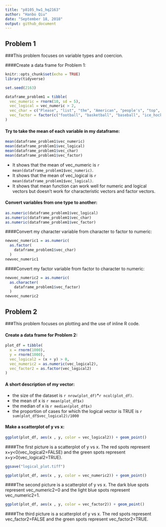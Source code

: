 ```yaml
---
title: "p8105_hw1_hq2163"
author: "Hanbo Qiu"
date: "September 18, 2018"
output: github_document
---
```


Problem 1  
-------------------------------------

###This problem focuses on variable types and coercion.

####Create a data frame for Problem 1:

```r
knitr::opts_chunk$set(echo = TRUE)
library(tidyverse)
```

```r
set.seed(2163)

dataframe_problem1 = tibble(
  vec_numeric = rnorm(10, sd = 5),
  vec_logical = vec_numeric > 2,
  vec_char = c("Please", "list", "the", "American", "people's", "top", "four", "most", "popular", "sports"),
  vec_factor = factor(c("football", "basketball", "baseball", "ice_hockey", "football", "basketball", "baseball", "ice_hockey", "football", "basketball"))
)
```
#### Try to take the mean of each variable in my dataframe:

```r
mean(dataframe_problem1$vec_numeric)
mean(dataframe_problem1$vec_logical)
mean(dataframe_problem1$vec_char)
mean(dataframe_problem1$vec_factor)
```

* It shows that the mean of vec_numeric is `r mean(dataframe_problem1$vec_numeric)`.
* It shows that the mean of vec_logical is `r mean(dataframe_problem1$vec_logical)`.
* It shows that mean function can work well for numeric and logical vectors but doesn't work for    characteristic vectors and factor vectors.

#### Convert variables from one type to another:

```r

as.numeric(dataframe_problem1$vec_logical)
as.numeric(dataframe_problem1$vec_char)
as.numeric(dataframe_problem1$vec_factor)
```

####Convert my character variable from character to factor to numeric:

```r

newvec_numeric1 = as.numeric(
  as.factor(
    dataframe_problem1$vec_char)
  )
newvec_numeric1 
```

####Convert my factor variable from factor to character to numeric:
```r

newvec_numeric2 = as.numeric(
  as.character(
    dataframe_problem1$vec_factor)
  )
newvec_numeric2 
```

Problem 2  
------------------------------------------------------------

###This problem focuses on plotting and the use of inline R code.

#### Create a data frame for Problem 2:

```r
plot_df = tibble(
  x = rnorm(1000),
  y = rnorm(1000),
  vec_logical2 = (x + y) > 0,
  vec_numeric2 = as.numeric(vec_logical2),
  vec_factor2 = as.factor(vec_logical2)
)
```

#### A short description of my vector:

* the size of the dataset is `r nrow(plot_df)`*`r ncol(plot_df)`.
* the mean of x is `r mean(plot_df$x)`
* the median of x is `r median(plot_df$x)`
* the proportion of cases for which the logical vector is TRUE is `r sum(plot_df$vec_logical2)/1000`

#### Make a scatterplot of y vs x:

```r
ggplot(plot_df, aes(x , y, color = vec_logical2)) + geom_point()
```

####The first picture is a scatterplot of y vs x. The red spots represent x+y<0(vec_logical2=FALSE) and the green spots represent x+y>0(vec_logical2=TRUE).

```r
ggsave("logical_plot.tiff")
```

```r
ggplot(plot_df, aes(x , y, color = vec_numeric2)) + geom_point()
```

####The second picture is a scatterplot of y vs x. The dark blue spots represent vec_numeric2=0 and the light blue spots represent vec_numeric2=1.

```r
ggplot(plot_df, aes(x , y, color = vec_factor2)) + geom_point()
```

####The third picture is a scatterplot of y vs x. The red spots represent vec_factor2=FALSE and the green spots represent vec_factor2=TRUE.

